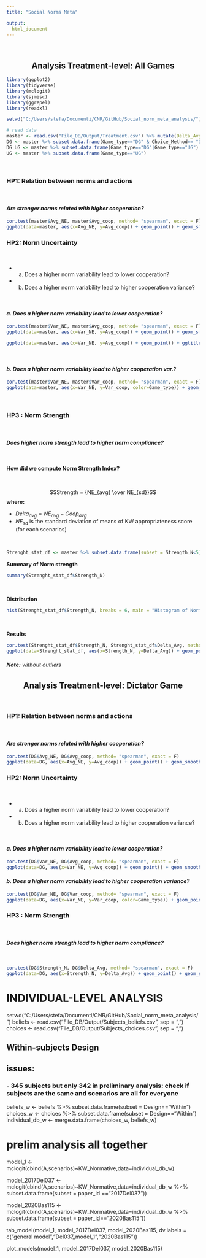 ```yaml
---
title: "Social Norms Meta"

output: 
  html_document
---
```

<br>

<center><h2>Analysis Treatment-level: All Games</h2></center>

```r

library(ggplot2)
library(tidyverse)
library(mclogit)
library(sjmisc)
library(ggrepel)
library(readxl)

setwd("C:/Users/stefa/Documenti/CNR/GitHub/Social_norm_meta_analysis/")

# read data 
master <- read.csv("File_DB/Output/Treatment.csv") %>% mutate(Delta_Avg = Avg_NE - Avg_coop, Strength_N = Avg_NE/Sd_Avg_NE)
DG <- master %>% subset.data.frame(Game_type=="DG" & Choice_Method== "Direct") %>% subset.data.frame(subset = Strength_N<5)
DG_UG <- master %>% subset.data.frame(Game_type=="DG"|Game_type=="UG")
UG <- master %>% subset.data.frame(Game_type=="UG")

```

<br>

<h3>HP1: Relation between norms and actions</h3>

<br>

<h4><i>Are stronger norms related with higher cooperation?</i></h4>

```r

cor.test(master$Avg_NE, master$Avg_coop, method= "spearman", exact = F)
ggplot(data=master, aes(x=Avg_NE, y=Avg_coop)) + geom_point() + geom_smooth(method = "lm") + ggtitle("H1 : Correlation Between Average Cooperation and Norm (NE)")

```

<h3>HP2: Norm Uncertainty</h3>

<br>

- a. Does a higher norm variability lead to lower cooperation?
- b. Does a higher norm variability lead to higher cooperation variance?

<br>

<h4><i>a. Does a higher norm variability lead to lower cooperation?</i></h4>

```r

cor.test(master$Var_NE, master$Avg_coop, method= "spearman", exact = F)
ggplot(data=master, aes(x=Var_NE, y=Avg_coop)) + geom_point() + geom_smooth() + ggtitle("H2a : Correlation Between Average Cooperation and Norm Variance (NE)")

ggplot(data=master, aes(x=Var_NE, y=Avg_coop)) + geom_point() + ggtitle("H2a : Correlation Between Average Cooperation and Norm Variance (NE)") + facet_wrap(~Game_type, ncol=3)

```

<br>

<h4><i>b. Does a higher norm variability lead to higher cooperation var.?</i></h4>

```r

cor.test(master$Var_NE, master$Var_coop, method= "spearman", exact = F)
ggplot(data=master, aes(x=Var_NE, y=Var_coop, color=Game_type)) + geom_point() + geom_smooth() + ggtitle("H2b : Correlation Between Variance Cooperation and Norm (NE)")

```

<br>

<h3>HP3 : Norm Strength</h3>

<br>

<h4><i>Does higher norm strength lead to higher norm compliance?</i></h4>

<br>

<b>How did we compute Norm Strength Index?</b>

<br>

$$Strength = {NE_{avg} \over NE_{sd}}$$
<b>where:</b>

- $Delta_{avg} = NE_{avg} - Coop_{avg}$
- $NE_{sd}$ is the standard deviation of means of KW appropriateness score (for each scenarios)

<br>

```r
Strenght_stat_df <- master %>% subset.data.frame(subset = Strength_N<5)
```

<b>Summary of Norm strength</b>

```r
summary(Strenght_stat_df$Strength_N)
```

<br>

<b>Distribution</b>

```r
hist(Strenght_stat_df$Strength_N, breaks = 6, main = "Histogram of Norm Strength", xlab = "Strength Norm", border = "#edf6f9", col = "#001d3d")
```

<br>

<b>Results</b>

```r
cor.test(Strenght_stat_df$Strength_N, Strenght_stat_df$Delta_Avg, method= "spearman", exact = F)
ggplot(data=Strenght_stat_df, aes(x=Strength_N, y=Delta_Avg)) + geom_point() + geom_smooth(method = "lm")# + geom_text(aes(label=PaperID))

```

<h6><b>Note:</b> without outliers</h6>

<center><h2>Analysis Treatment-level: Dictator Game</center></h2>

<br>

<h3>HP1: Relation between norms and actions</h3>

<br>

<h4><i>Are stronger norms related with higher cooperation?</i></h4>

```r
cor.test(DG$Avg_NE, DG$Avg_coop, method= "spearman", exact = F)
ggplot(data=DG, aes(x=Avg_NE, y=Avg_coop)) + geom_point() + geom_smooth(method = "lm") + ggtitle("H1 : Correlation Between Average Cooperation and Norm (NE)\nDG Only")
```

<h3>HP2: Norm Uncertainty</h3>

<br>

- a. Does a higher norm variability lead to lower cooperation?
- b. Does a higher norm variability lead to higher cooperation variance?

<br>

<h4><i>a. Does a higher norm variability lead to lower cooperation?</i></h4>
```r
cor.test(DG$Var_NE, DG$Avg_coop, method= "spearman", exact = F)
ggplot(data=DG, aes(x=Var_NE, y=Avg_coop)) + geom_point() + geom_smooth() + ggtitle("H2a : Correlation Between Average Cooperation and Norm Variance (NE)\nDG Only")
```

<h4><i>b. Does a higher norm variability lead to higher cooperation variance?</i></h4>
```r
cor.test(DG$Var_NE, DG$Var_coop, method= "spearman", exact = F)
ggplot(data=DG, aes(x=Var_NE, y=Var_coop, color=Game_type)) + geom_point() + geom_smooth() + ggtitle("H2b : Correlation Between Variance Cooperation and Norm (NE)\nDG Only")
```

<h3>HP3 : Norm Strength</h3>

<br>

<h4><i>Does higher norm strength lead to higher norm compliance?</i></h4>

<br>

```r

cor.test(DG$Strength_N, DG$Delta_Avg, method= "spearman", exact = F)
ggplot(data=DG, aes(x=Strength_N, y=Delta_Avg)) + geom_point() + geom_smooth(method = "lm")
```

# INDIVIDUAL-LEVEL ANALYSIS
setwd("C:/Users/stefa/Documenti/CNR/GitHub/Social_norm_meta_analysis/")
beliefs <- read.csv("File_DB/Output/Subjects_beliefs.csv", sep = ",")
choices <- read.csv("File_DB/Output/Subjects_choices.csv", sep = ",")


## Within-subjects Design

## issues: 
### - 345 subjects but only 342 in preliminary analysis: check if subjects are the same and scenarios are all for everyone

beliefs_w <- beliefs %>% subset.data.frame(subset = Design=="Within")
choices_w <- choices %>% subset.data.frame(subset = Design=="Within")
individual_db_w <- merge.data.frame(choices_w, beliefs_w)

# prelim analysis all together
model_1 <- mclogit(cbind(A,scenarios)~KW_Normative,data=individual_db_w)

model_2017Del037 <- mclogit(cbind(A,scenarios)~KW_Normative,data=individual_db_w %>% 
                            subset.data.frame(subset = paper_id =="2017Del037"))

model_2020Bas115 <- mclogit(cbind(A,scenarios)~KW_Normative,data=individual_db_w %>% 
                              subset.data.frame(subset = paper_id=="2020Bas115"))

tab_model(model_1, model_2017Del037, 
          model_2020Bas115, 
          dv.labels = c("general model","Del037_model_1","2020Bas115"))

plot_models(model_1, model_2017Del037, 
          model_2020Bas115)
